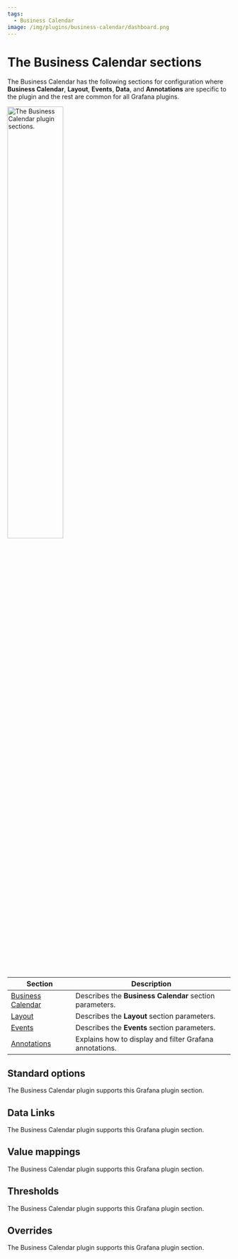 ```yaml
---
tags:
  - Business Calendar
image: /img/plugins/business-calendar/dashboard.png
---
```



# The Business Calendar sections

The Business Calendar has the following sections for configuration where **Business Calendar**, **Layout**, **Events**, **Data**, and **Annotations** are specific to the plugin and the rest are common for all Grafana plugins.

<Image
  title="The Business Calendar plugin sections."
  src="/img/plugins/business-calendar/options.png"
  width="50%"
/>

| Section                        | Description                                             |
| ------------------------------ | ------------------------------------------------------- |
| [Business Calendar](../main/)  | Describes the **Business Calendar** section parameters. |
| [Layout](../layout/)           | Describes the **Layout** section parameters.            |
| [Events](../events/)           | Describes the **Events** section parameters.            |
| [Annotations](../annotations/) | Explains how to display and filter Grafana annotations. |

## Standard options

The Business Calendar plugin supports this Grafana plugin section.

## Data Links

The Business Calendar plugin supports this Grafana plugin section.

## Value mappings

The Business Calendar plugin supports this Grafana plugin section.

## Thresholds

The Business Calendar plugin supports this Grafana plugin section.

## Overrides

The Business Calendar plugin supports this Grafana plugin section.
